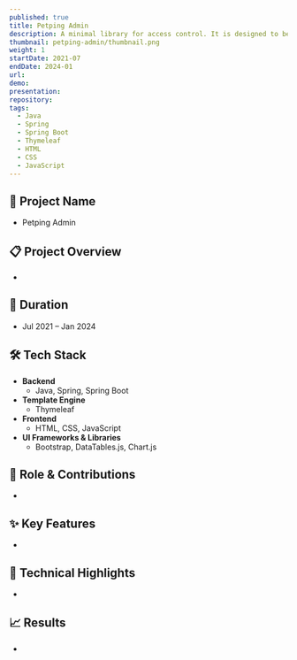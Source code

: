 ```yaml
---
published: true
title: Petping Admin
description: A minimal library for access control. It is designed to be used together with opaque access tokens by providing a simple interface to define roles with different access permissions and verifying requests to resources.
thumbnail: petping-admin/thumbnail.png
weight: 1
startDate: 2021-07
endDate: 2024-01
url: 
demo: 
presentation: 
repository: 
tags:
  - Java
  - Spring
  - Spring Boot
  - Thymeleaf
  - HTML
  - CSS
  - JavaScript
---
```


## 📌 Project Name
- Petping Admin

## 📋 Project Overview
-

## 📅 Duration
- Jul 2021 – Jan 2024

## 🛠 Tech Stack
- **Backend**
  - Java, Spring, Spring Boot
- **Template Engine**
  - Thymeleaf
- **Frontend**
  - HTML, CSS, JavaScript
- **UI Frameworks & Libraries**
  - Bootstrap, DataTables.js, Chart.js

## 👤 Role & Contributions
- 

## ✨ Key Features
- 

## 🚀 Technical Highlights
- 

## 📈 Results
- 